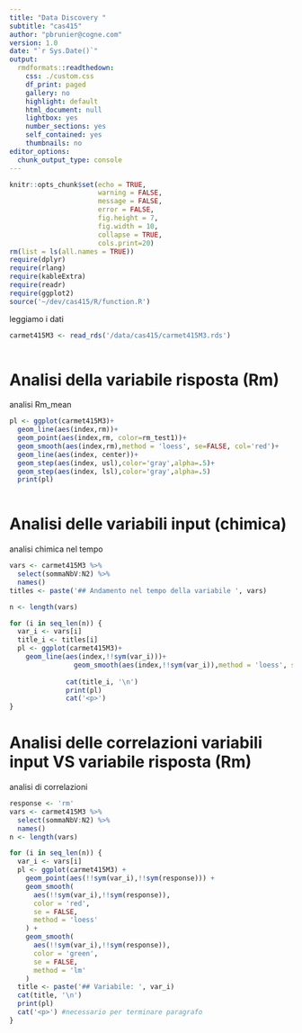 ```yaml
---
title: "Data Discovery "
subtitle: "cas415"
author: "pbrunier@cogne.com"
version: 1.0 
date: "`r Sys.Date()`"
output:
  rmdformats::readthedown:
    css: ./custom.css
    df_print: paged
    gallery: no
    highlight: default
    html_document: null
    lightbox: yes
    number_sections: yes
    self_contained: yes
    thumbnails: no
editor_options:
  chunk_output_type: console
---
```


```r
knitr::opts_chunk$set(echo = TRUE,
                      warning = FALSE,
                      message = FALSE,
                      error = FALSE,
                      fig.height = 7,
                      fig.width = 10,
                      collapse = TRUE,
                      cols.print=20)
rm(list = ls(all.names = TRUE))
require(dplyr)
require(rlang)
require(kableExtra)
require(readr)
require(ggplot2)
source('~/dev/cas415/R/function.R')
```

leggiamo i dati 

```r
carmet415M3 <- read_rds('/data/cas415/carmet415M3.rds')
                       
```

# Analisi della variabile risposta (Rm)

analisi Rm_mean

```r
pl <- ggplot(carmet415M3)+
  geom_line(aes(index,rm))+
  geom_point(aes(index,rm, color=rm_test1))+
  geom_smooth(aes(index,rm),method = 'loess', se=FALSE, col='red')+
  geom_line(aes(index, center))+
  geom_step(aes(index, usl),color='gray',alpha=.5)+
  geom_step(aes(index, lsl),color='gray',alpha=.5)
  print(pl)
                       
```


# Analisi delle variabili input (chimica)

analisi chimica nel tempo

```r
vars <- carmet415M3 %>%
  select(sommaNbV:N2) %>%
  names()
titles <- paste('## Andamento nel tempo della variabile ', vars)

n <- length(vars)

for (i in seq_len(n)) {
  var_i <- vars[i]
  title_i <- titles[i]
  pl <- ggplot(carmet415M3)+
    geom_line(aes(index,!!sym(var_i)))+
                geom_smooth(aes(index,!!sym(var_i)),method = 'loess', se=FALSE, col='red')
              
              cat(title_i, '\n')
              print(pl)
              cat('<p>')
}                     
```

# Analisi delle correlazioni variabili input VS variabile risposta (Rm)

analisi di correlazioni

```r
response <- 'rm'
vars <- carmet415M3 %>% 
  select(sommaNbV:N2) %>%
  names()
n <- length(vars)

for (i in seq_len(n)) {
  var_i <- vars[i]
  pl <- ggplot(carmet415M3) +
    geom_point(aes(!!sym(var_i),!!sym(response))) +
    geom_smooth(
      aes(!!sym(var_i),!!sym(response)),
      color = 'red',
      se = FALSE,
      method = 'loess'
    ) +
    geom_smooth(
      aes(!!sym(var_i),!!sym(response)),
      color = 'green',
      se = FALSE,
      method = 'lm'
    )
  title <- paste('## Variabile: ', var_i)
  cat(title, '\n')
  print(pl)
  cat('<p>') #necessario per terminare paragrafo
}
```

